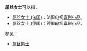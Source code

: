 '''屌丝女士'''可以指：
* [[屌丝女士_(法国)|屌丝女士 (法国)]]：法国电视[[喜剧小品|喜剧小品]]。
* [[屌丝女士_(德国)|屌丝女士 (德国)]]：德国电视喜剧小品。

参见：
* [[屌丝男士|屌丝男士]]
{{消歧義|Cat=四字作品消歧義}}